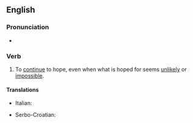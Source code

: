 ==English==

===Pronunciation===
* {{audio|en|en-au-hope against hope.ogg|Audio {{a|AU}}}}

===Verb===
{{en-verb|*}}

# {{lb|en|idiomatic}} To [[continue]] to hope, even when what is hoped for seems [[unlikely]] or [[impossible]].

====Translations====
{{trans-top|}}
* Italian: {{t|it|[[sperare]] [[nell']][[impossibile]]}}
{{trans-mid}}
* Serbo-Croatian: {{t|sh|uzaludno se nadati}}
{{trans-bottom}}